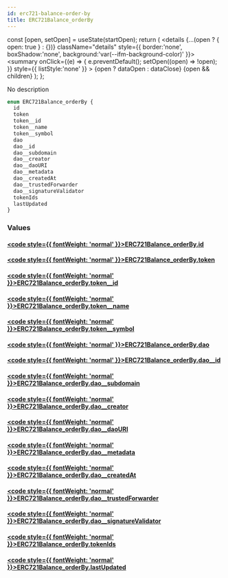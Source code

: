 ```yaml
---
id: erc721-balance-order-by
title: ERC721Balance_orderBy
---
```









  const [open, setOpen] = useState(startOpen);
  return (
    <details {...(open ? { open: true } : {})} className="details" style={{ border:'none', boxShadow:'none', background:'var(--ifm-background-color)' }}>
      <summary
        onClick={(e) => {
          e.preventDefault();
          setOpen((open) => !open);
        }}
        style={{ listStyle:'none' }}
      >
      {open ? dataOpen : dataClose}
      </summary>
      {open && children}
    </details>
  );
};








No description


```graphql
enum ERC721Balance_orderBy {
  id
  token
  token__id
  token__name
  token__symbol
  dao
  dao__id
  dao__subdomain
  dao__creator
  dao__daoURI
  dao__metadata
  dao__createdAt
  dao__trustedForwarder
  dao__signatureValidator
  tokenIds
  lastUpdated
}
```




### Values

#### [<code style={{ fontWeight: 'normal' }}>ERC721Balance_orderBy.<b>id</b></code>](#)  
> 
> 
> 
> 

#### [<code style={{ fontWeight: 'normal' }}>ERC721Balance_orderBy.<b>token</b></code>](#)  
> 
> 
> 
> 

#### [<code style={{ fontWeight: 'normal' }}>ERC721Balance_orderBy.<b>token__id</b></code>](#)  
> 
> 
> 
> 

#### [<code style={{ fontWeight: 'normal' }}>ERC721Balance_orderBy.<b>token__name</b></code>](#)  
> 
> 
> 
> 

#### [<code style={{ fontWeight: 'normal' }}>ERC721Balance_orderBy.<b>token__symbol</b></code>](#)  
> 
> 
> 
> 

#### [<code style={{ fontWeight: 'normal' }}>ERC721Balance_orderBy.<b>dao</b></code>](#)  
> 
> 
> 
> 

#### [<code style={{ fontWeight: 'normal' }}>ERC721Balance_orderBy.<b>dao__id</b></code>](#)  
> 
> 
> 
> 

#### [<code style={{ fontWeight: 'normal' }}>ERC721Balance_orderBy.<b>dao__subdomain</b></code>](#)  
> 
> 
> 
> 

#### [<code style={{ fontWeight: 'normal' }}>ERC721Balance_orderBy.<b>dao__creator</b></code>](#)  
> 
> 
> 
> 

#### [<code style={{ fontWeight: 'normal' }}>ERC721Balance_orderBy.<b>dao__daoURI</b></code>](#)  
> 
> 
> 
> 

#### [<code style={{ fontWeight: 'normal' }}>ERC721Balance_orderBy.<b>dao__metadata</b></code>](#)  
> 
> 
> 
> 

#### [<code style={{ fontWeight: 'normal' }}>ERC721Balance_orderBy.<b>dao__createdAt</b></code>](#)  
> 
> 
> 
> 

#### [<code style={{ fontWeight: 'normal' }}>ERC721Balance_orderBy.<b>dao__trustedForwarder</b></code>](#)  
> 
> 
> 
> 

#### [<code style={{ fontWeight: 'normal' }}>ERC721Balance_orderBy.<b>dao__signatureValidator</b></code>](#)  
> 
> 
> 
> 

#### [<code style={{ fontWeight: 'normal' }}>ERC721Balance_orderBy.<b>tokenIds</b></code>](#)  
> 
> 
> 
> 

#### [<code style={{ fontWeight: 'normal' }}>ERC721Balance_orderBy.<b>lastUpdated</b></code>](#)  
> 
> 
> 
> 





